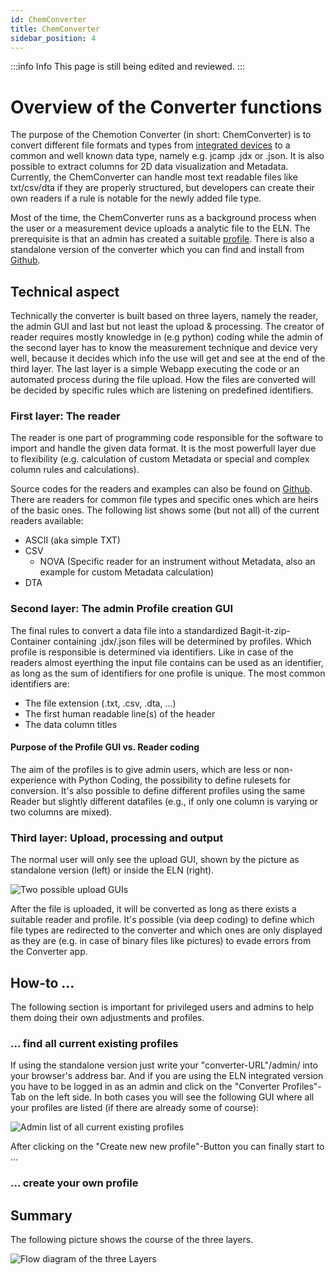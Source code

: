 ```yaml
---
id: ChemConverter
title: ChemConverter
sidebar_position: 4
---
```


:::info Info
This page is still being edited and reviewed.
:::

# Overview of the Converter functions

The purpose of the Chemotion Converter (in short: ChemConverter) is to convert different file formats and types from [integrated devices](/docs/eln/devices) to a common and well known data type, namely e.g. jcamp .jdx or .json.
It is also possible to extract columns for 2D data visualization and Metadata.
Currently, the ChemConverter can handle most text readable files like txt/csv/dta if they are properly structured, but developers can create their own readers if a rule is notable for the newly added file type.

Most of the time, the ChemConverter runs as a background process when the user or a measurement device uploads a analytic file to the ELN.
The prerequisite is that an admin has created a suitable [profile](/docs/eln/converter/converter_profile).
There is also a standalone version of the converter which you can find and install from [Github](https://github.com/jochenklar/chemotion-converter-app).

## Technical aspect

Technically the converter is built based on three layers, namely the reader, the admin GUI and last but not least the upload & processing.
The creator of reader requires mostly knowledge in (e.g python) coding while the admin of the second layer has to know the measurement technique and device very well, because it decides which info the use will get and see at the end of the third layer.
The last layer is a simple Webapp executing the code or an automated process during the file upload.
How the files are converted will be decided by specific rules which are listening on predefined identifiers.

### First layer: The reader

The reader is one part of programming code responsible for the software to import and handle the given data format.
It is the most powerfull layer due to flexibility (e.g. calculation of custom Metadata or special and complex column rules and calculations).

Source codes for the readers and examples can also be found on [Github](https://github.com/jochenklar/chemotion-converter-app/tree/master/converter_app/readers).
There are readers for common file types and specific ones which are heirs of the basic ones.
The following list shows some (but not all) of the current readers available:

- ASCII (aka simple TXT)
- CSV
  - NOVA (Specific reader for an instrument without Metadata, also an example for custom Metadata calculation)
- DTA

### Second layer: The admin Profile creation GUI

The final rules to convert a data file into a standardized Bagit-it-zip-Container containing .jdx/.json files will be determined by profiles.
Which profile is responsible is determined via identifiers.
Like in case of the readers almost eyerthing the input file contains can be used as an identifier, as long as the sum of identifiers for one profile is unique.
The most common identifiers are:

- The file extension (.txt, .csv, .dta, ...)
- The first human readable line(s) of the header
- The data column titles

#### Purpose of the Profile GUI vs. Reader coding

The aim of the profiles is to give admin users, which are less or non-experience with Python Coding, the possibility to define rulesets for conversion.
It's also possible to define different profiles using the same Reader but slightly different datafiles (e.g., if only one column is varying or two columns are mixed).

### Third layer: Upload, processing and output

The normal user will only see the upload GUI, shown by the picture as standalone version (left) or inside the ELN (right).

![Two possible upload GUIs](/img/converter/UploadGUI.png)

After the file is uploaded, it will be converted as long as there exists a suitable reader and profile.
It's possible (via deep coding) to define which file types are redirected to the converter and which ones are only displayed as they are (e.g. in case of binary files like pictures) to evade errors from the Converter app.

## How-to ...

The following section is important for privileged users and admins to help them doing their own adjustments and profiles.

### ... find all current existing profiles

If using the standalone version just write your "converter-URL"/admin/ into your browser's address bar.
And if you are using the ELN integrated version you have to be logged in as an admin and click on the "Converter Profiles"-Tab on the left side.
In both cases you will see the following GUI where all your profiles are listed (if there are already some of course):

![Admin list of all current existing profiles](/img/converter/2ndLayerAdminGUI.png)

After clicking on the "Create new new profile"-Button you can finally start to ...

### ... create your own profile

## Summary

The following picture shows the course of the three layers.

![Flow diagram of the three Layers](/img/converter/ConverterLayers.svg)
